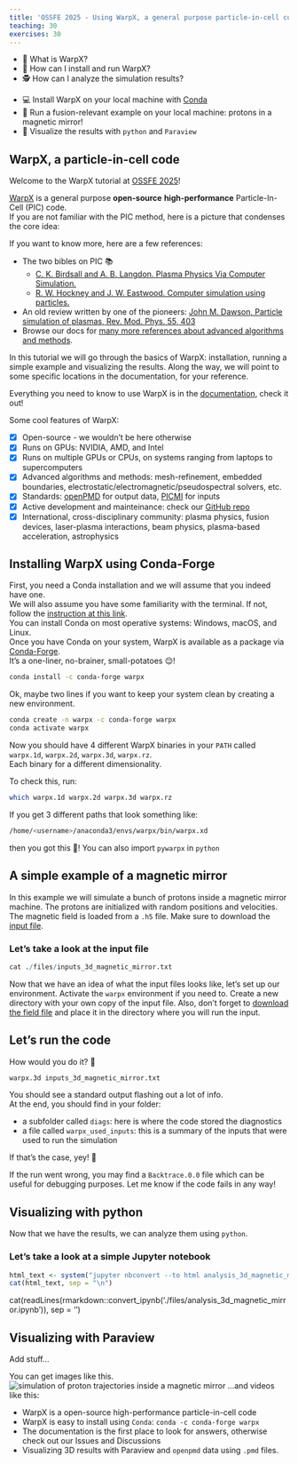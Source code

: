 ```yaml
---
title: 'OSSFE 2025 - Using WarpX, a general purpose particle-in-cell code'  
teaching: 30
exercises: 30
---
```


:::::::::::::::::::::::::::::::::::::: questions 

- 🤌 What is WarpX? 
- 🧮 How can I install and run WarpX?
- 🕵️ How can I analyze the simulation results?

::::::::::::::::::::::::::::::::::::::::::::::::

::::::::::::::::::::::::::::::::::::: objectives

- 💻 Install WarpX on your local machine with [Conda](https://docs.conda.io/en/latest/)
- 🏃 Run a fusion-relevant example on your local machine: protons in a magnetic mirror!
- 👀 Visualize the results with `python` and `Paraview`

::::::::::::::::::::::::::::::::::::::::::::::::

## WarpX, a particle-in-cell code

Welcome to the WarpX tutorial at [OSSFE 2025](https://ossfe.github.io/)!

[WarpX](https://github.com/BLAST-WarpX/warpx) is a general purpose **open-source** **high-performance** Particle-In-Cell (PIC) code.  
If you are not familiar with the PIC method, here is a picture that condenses the core idea:  

If you want to know more, here are a few references:

*  The two bibles on PIC 📚
     *  [C. K. Birdsall and A. B. Langdon. Plasma Physics Via Computer Simulation.](https://doi.org/10.1201/9781315275048)  
     *  [R. W. Hockney and J. W. Eastwood. Computer simulation using particles.](https://doi.org/10.1201/9780367806934)  
*  An old review written by one of the pioneers: [John M. Dawson, Particle simulation of plasmas, Rev. Mod. Phys. 55, 403](https://doi.org/10.1103/RevModPhys.55.403)  
*  Browse our docs for [many more references about advanced algorithms and methods](https://warpx.readthedocs.io/en/latest/theory/pic.html).


In this tutorial we will go through the basics of WarpX: installation, running a simple example and visualizing the results. 
Along the way, we will point to some specific locations in the documentation, for your reference.


::: callout
Everything you need to know to use WarpX is in the [documentation](https://warpx.readthedocs.io/en/latest/index.html), check it out!
:::

::::::::::::::::::::::::::::::::::::::::::::::: checklist

Some cool features of WarpX:  

- [x] Open-source - we wouldn't be here otherwise  
- [x] Runs on GPUs: NVIDIA, AMD, and Intel  
- [x] Runs on multiple GPUs or CPUs, on systems ranging from laptops to supercomputers
- [x] Advanced algorithms and methods: mesh-refinement, embedded boundaries, electrostatic/electromagnetic/pseudospectral solvers, etc.
- [x] Standards: [openPMD](https://www.openpmd.org/#/start) for output data, [PICMI](https://github.com/picmi-standard/picmi) for inputs 
- [x] Active development and mainteinance: check our [GitHub repo](https://github.com/BLAST-WarpX/warpx)
- [x] International, cross-disciplinary community: plasma physics, fusion devices, laser-plasma interactions, beam physics, plasma-based acceleration, astrophysics 
 
:::::::::::::::::::::::::::::::::::::::::::::::::::::::::

## Installing WarpX using Conda-Forge

First, you need a Conda installation and we will assume that you indeed have one.  
We will also assume you have some familiarity with the terminal. 
If not, follow the [instruction at this link](https://docs.conda.io/projects/conda/en/stable/user-guide/install/index.html#regular-installation).  
You can install Conda on most operative systems: Windows, macOS, and Linux.  
Once you have Conda on your system, WarpX is available as a package via [Conda-Forge](https://conda-forge.org/download/).  
It's a one-liner, no-brainer, small-potatoes 😌!

::: callout
```bash
conda install -c conda-forge warpx 
```
:::

Ok, maybe two lines if you want to keep your system clean by creating a new environment. 

```bash
conda create -n warpx -c conda-forge warpx 
conda activate warpx 
```

Now you should have 4 different WarpX binaries in your `PATH` called `warpx.1d`, `warpx.2d`, `warpx.3d`, `warpx.rz`.  
Each binary for a different dimensionality.  

To check this, run:
```bash
which warpx.1d warpx.2d warpx.3d warpx.rz
```
If you get 3 different paths that look something like:
```bash
/home/<username>/anaconda3/envs/warpx/bin/warpx.xd
```
then you got this 🙌! You can also import `pywarpx` in `python`


## A simple example of a magnetic mirror

In this example we will simulate a bunch of protons inside a magnetic mirror machine. 
The protons are initialized with random positions and velocities. 
The magnetic field is loaded from a `.h5` file.
Make sure to download the [input file](./files/inputs_3d_magnetic_mirror.txt). 

:::::::::::::::::::::::::::::::::::::::::: spoiler

### Let's take a look at the input file

```r
cat ./files/inputs_3d_magnetic_mirror.txt
```
::::::::::::::::::::::::::::::::::::::::::::::::::

Now that we have an idea of what the input files looks like, let's set up our environment.
Activate the `warpx` environment if you need to.
Create a new directory with your own copy of the input file. 
Also, don't forget to [download the field file](../files/example-femm-3d.h5) and place it in the directory where you will run the input. 

::::::::::::::::::::::::::::::::::::: challenge

## Let's run the code

How would you do it? 🤷

:::::::::::::::: solution

```bash
warpx.3d inputs_3d_magnetic_mirror.txt
```
:::::::::::::::::::::::::
:::::::::::::::::::::::::::::::::::::::::::::::


You should see a standard output flashing out a lot of info.  
At the end, you should find in your folder:

  * a subfolder called `diags`: here is where the code stored the diagnostics  
  * a file called `warpx_used_inputs`: this is a summary of the inputs that were used to run the simulation  

If that's the case, yey! 💯  

If the run went wrong, you may find a `Backtrace.0.0` file which can be useful for debugging purposes. 
Let me know if the code fails in any way! 



## Visualizing with python

Now that we have the results, we can analyze them using `python`.  

:::::::::::::::::::::::::::::::::::::::::: spoiler

### Let's take a look at a simple Jupyter notebook

```r
html_text <- system("jupyter nbconvert --to html analysis_3d_magnetic_mirror.ipynb --stdout", intern = TRUE)
cat(html_text, sep = "\n")
```
::::::::::::::::::::::::::::::::::::::::::::::::::
cat(readLines(rmarkdown::convert_ipynb('./files/analysis_3d_magnetic_mirror.ipynb')), sep = '\n')


## Visualizing with Paraview 

Add stuff...

You can get images like this.
![Protons trajectories in a magnetic mirror](https://gist.github.com/user-attachments/assets/24b11226-4242-4958-bc12-c09159363065){alt="simulation of proton trajectories inside a magnetic mirror"}
...and videos like this: 







::::::::::::::::::::::::::::::::::::: keypoints 

- WarpX is a open-source high-performance particle-in-cell code
- WarpX is easy to install using `Conda`: `conda -c conda-forge warpx`
- The documentation is the first place to look for answers, otherwise check out our Issues and Discussions 
- Visualizing 3D results with Paraview and `openpmd` data using `.pmd` files. 

::::::::::::::::::::::::::::::::::::::::::::::::
